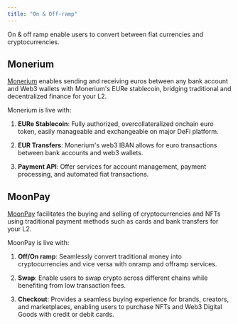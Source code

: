 ```yaml
---
title: "On & Off-ramp"
---
```


On & off ramp enable users to convert between fiat currencies and cryptocurrencies.

## Monerium

[Monerium](https://monerium.com/) enables sending and receiving euros between any bank account and Web3 wallets with Monerium's EURe stablecoin, bridging traditional and decentralized finance for your L2.

Monerium is live with:

1. **EURe Stablecoin**: Fully authorized, overcollateralized onchain euro token, easily manageable and exchangeable on major DeFi platform.

2. **EUR Transfers**: Monerium's web3 IBAN allows for euro transactions between bank accounts and web3 wallets.

3. **Payment API**: Offer services for account management, payment processing, and automated fiat transactions.

## MoonPay

[MoonPay](https://www.moonpay.com/) facilitates the buying and selling of cryptocurrencies and NFTs using traditional payment methods such as cards and bank transfers for your L2.

MoonPay is live with:

1. **Off/On ramp**: Seamlessly convert traditional money into cryptocurrencies and vice versa with onramp and offramp services.

2. **Swap**: Enable users to swap crypto across different chains while benefiting from low transaction fees.

3. **Checkout**: Provides a seamless buying experience for brands, creators, and marketplaces, enabling users to purchase NFTs and Web3 Digital Goods with credit or debit cards.
